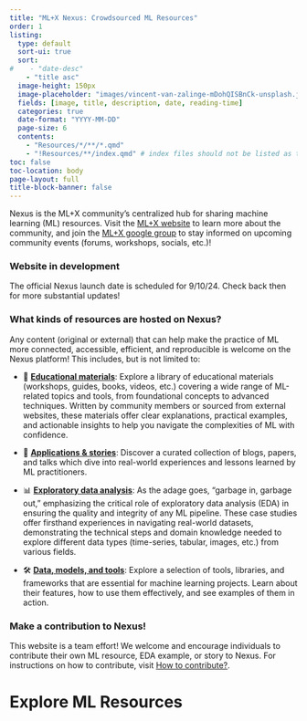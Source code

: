 ```yaml
---
title: "ML+X Nexus: Crowdsourced ML Resources"
order: 1
listing:
  type: default
  sort-ui: true
  sort:
#    - "date-desc"
    - "title asc"
  image-height: 150px
  image-placeholder: "images/vincent-van-zalinge-mDohQISBnCk-unsplash.jpg"
  fields: [image, title, description, date, reading-time]
  categories: true
  date-format: "YYYY-MM-DD"
  page-size: 6
  contents:
    - "Resources/*/**/*.qmd"
    - "!Resources/**/index.qmd" # index files should not be listed as tiles (represent pages for resource filters)
toc: false
toc-location: body
page-layout: full
title-block-banner: false
---
```


Nexus is the ML+X community’s centralized hub for sharing machine learning (ML) resources. Visit the [ML+X website](https://datascience.wisc.edu/ml-community/) to learn more about the community, and join the [ML+X google group](https://datascience.wisc.edu/ml-community/#join) to stay informed on upcoming community events (forums, workshops, socials, etc.)!

### Website in development
The official Nexus launch date is scheduled for 9/10/24. Check back then for more substantial updates!

### What kinds of resources are hosted on Nexus?
Any content (original or external) that can help make the practice of ML more connected, accessible, efficient, and reproducible is welcome on the Nexus platform! This includes, but is not limited to:

* 🧠 [**Educational materials**](https://uw-madison-datascience.github.io/ML-X-Nexus/Resources/): Explore a library of educational materials (workshops, guides, books, videos, etc.) covering a wide range of ML-related topics and tools, from foundational concepts to advanced techniques. Written by community members or sourced from external websites, these materials offer clear explanations, practical examples, and actionable insights to help you navigate the complexities of ML with confidence.

* 🧬 [**Applications & stories**](https://uw-madison-datascience.github.io/ML-X-Nexus/Resources/Blogs/): Discover a curated collection of blogs, papers, and talks which dive into real-world experiences and lessons learned by ML practitioners.

* 📊 [**Exploratory data analysis**](https://uw-madison-datascience.github.io/ML-X-Nexus/Resources/EDA-examples/): As the adage goes, "garbage in, garbage out," emphasizing the critical role of exploratory data analysis (EDA) in ensuring the quality and integrity of any ML pipeline. These case studies offer firsthand experiences in navigating real-world datasets, demonstrating the technical steps and domain knowledge needed to explore different data types (time-series, tabular, images, etc.) from various fields.

* 🛠 [**Data, models, and tools**](): Explore a selection of tools, libraries, and frameworks that are essential for machine learning projects. Learn about their features, how to use them effectively, and see examples of them in action.

### Make a contribution to Nexus!
This website is a team effort! We welcome and encourage individuals to contribute their own ML resource, EDA example, or story to Nexus. For instructions on how to contribute, visit [How to contribute?](https://uw-madison-datascience.github.io/ML-X-Nexus/Resources/Guides/How-to-contribute.html).

# Explore ML Resources


